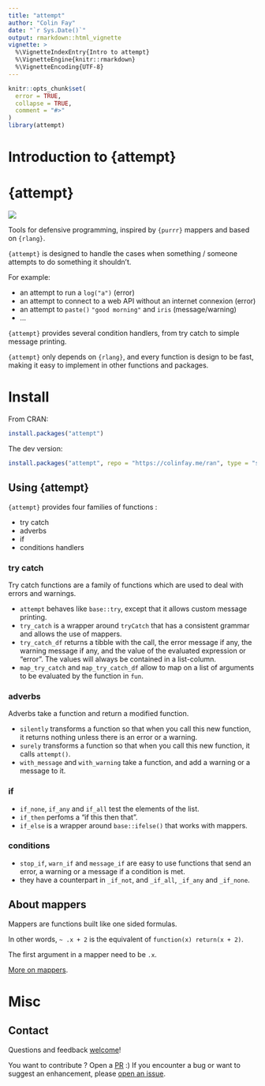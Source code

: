 ```yaml
---
title: "attempt"
author: "Colin Fay"
date: "`r Sys.Date()`"
output: rmarkdown::html_vignette
vignette: >
  %\VignetteIndexEntry{Intro to attempt}
  %\VignetteEngine{knitr::rmarkdown}
  %\VignetteEncoding{UTF-8}
---
```


```r
knitr::opts_chunk$set(
  error = TRUE,
  collapse = TRUE,
  comment = "#>"
)
library(attempt)
```

# Introduction to {attempt}

# {attempt} 

![](https://raw.githubusercontent.com/ColinFay/attempt/master/README-fig/attempt_hex_200.png)

Tools for defensive programming, inspired by `{purrr}` mappers and based on `{rlang}`.

`{attempt}` is designed to handle the cases when something / someone attempts to do something it shouldn't. 

For example: 

+ an attempt to run a `log("a")` (error)
+ an attempt to connect to a web API without an internet connexion (error)
+ an attempt to `paste()` `"good morning"` and `iris` (message/warning)
+ ... 

`{attempt}` provides several condition handlers, from try catch to simple message printing. 

`{attempt}` only depends on `{rlang}`, and every function is design to be fast, making it easy to implement in other functions and packages.

# Install

From CRAN:

```r
install.packages("attempt")
```

The dev version:

```r
install.packages("attempt", repo = "https://colinfay.me/ran", type = "source")
```


## Using {attempt}

`{attempt}` provides four families of functions : 

+ try catch 
+ adverbs 
+ if 
+ conditions handlers

### try catch

Try catch functions are a family of functions which are used to deal with errors and warnings. 

+ `attempt` behaves like `base::try`, except that it allows custom message printing. 
+ `try_catch` is a wrapper around `tryCatch` that has a consistent grammar and allows the use of mappers. 
+ `try_catch_df` returns a tibble with the call, the error message if any, the warning message if any, and the value of the evaluated expression or "error". The values will always be contained in a list-column.
+ `map_try_catch` and `map_try_catch_df` allow to map on a list of arguments to be evaluated by the function in `fun`.

### adverbs 

Adverbs take a function and return a modified function.

+ `silently` transforms a function so that when you call this new function, it returns nothing unless there is an error or a warning.
+ `surely` transforms a function so that when you call this new function, it calls `attempt()`.
+ `with_message` and `with_warning` take a function, and add a warning or a message to it.

### if 

+ `if_none`, `if_any` and `if_all` test the elements of the list. 
+ `if_then` perfoms a "if this then that".
+ `if_else` is a wrapper around `base::ifelse()` that works with mappers. 

### conditions 

+ `stop_if`, `warn_if` and `message_if` are easy to use functions that send an error, a warning or a message if a condition is met.
+ they have a counterpart in `_if_not`, and `_if_all`, `_if_any` and `_if_none`.

## About mappers 

Mappers are functions built like one sided formulas. 

In other words, `~ .x + 2` is the equivalent of `function(x) return(x + 2)`. 

The first argument in a mapper need to be `.x`.

[More on mappers](https://colinfay.me/purrr-mappers/).

# Misc

## Contact

Questions and feedback [welcome](mailto:contact@colinfay.me)!

You want to contribute ? Open a [PR](https://github.com/ColinFay/attempt/pulls) :) If you encounter a bug or want to suggest an enhancement, please [open an issue](https://github.com/ColinFay/attempt/issues).
